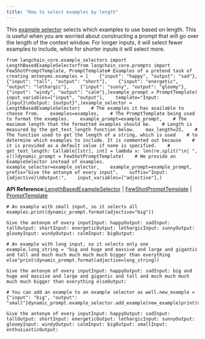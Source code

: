```yaml
---
title: "How to select examples by length"
---
```


This [example selector](/src/oss/concepts/example_selectors) selects which examples to use based on length. This is useful when you are worried about constructing a prompt that will go over the length of the context window. For longer inputs, it will select fewer examples to include, while for shorter inputs it will select more.

```
from langchain_core.example_selectors import LengthBasedExampleSelectorfrom langchain_core.prompts import FewShotPromptTemplate, PromptTemplate# Examples of a pretend task of creating antonyms.examples = [    {"input": "happy", "output": "sad"},    {"input": "tall", "output": "short"},    {"input": "energetic", "output": "lethargic"},    {"input": "sunny", "output": "gloomy"},    {"input": "windy", "output": "calm"},]example_prompt = PromptTemplate(    input_variables=["input", "output"],    template="Input: {input}\nOutput: {output}",)example_selector = LengthBasedExampleSelector(    # The examples it has available to choose from.    examples=examples,    # The PromptTemplate being used to format the examples.    example_prompt=example_prompt,    # The maximum length that the formatted examples should be.    # Length is measured by the get_text_length function below.    max_length=25,    # The function used to get the length of a string, which is used    # to determine which examples to include. It is commented out because    # it is provided as a default value if none is specified.    # get_text_length: Callable[[str], int] = lambda x: len(re.split("\n| ", x)))dynamic_prompt = FewShotPromptTemplate(    # We provide an ExampleSelector instead of examples.    example_selector=example_selector,    example_prompt=example_prompt,    prefix="Give the antonym of every input",    suffix="Input: {adjective}\nOutput:",    input_variables=["adjective"],)
```

**API Reference:**[LengthBasedExampleSelector](https://python.langchain.com/api_reference/core/example_selectors/langchain_core.example_selectors.length_based.LengthBasedExampleSelector.html) | [FewShotPromptTemplate](https://python.langchain.com/api_reference/core/prompts/langchain_core.prompts.few_shot.FewShotPromptTemplate.html) | [PromptTemplate](https://python.langchain.com/api_reference/core/prompts/langchain_core.prompts.prompt.PromptTemplate.html)

```
# An example with small input, so it selects all examples.print(dynamic_prompt.format(adjective="big"))
```

```
Give the antonym of every inputInput: happyOutput: sadInput: tallOutput: shortInput: energeticOutput: lethargicInput: sunnyOutput: gloomyInput: windyOutput: calmInput: bigOutput:
```

```
# An example with long input, so it selects only one example.long_string = "big and huge and massive and large and gigantic and tall and much much much much much bigger than everything else"print(dynamic_prompt.format(adjective=long_string))
```

```
Give the antonym of every inputInput: happyOutput: sadInput: big and huge and massive and large and gigantic and tall and much much much much much bigger than everything elseOutput:
```

```
# You can add an example to an example selector as well.new_example = {"input": "big", "output": "small"}dynamic_prompt.example_selector.add_example(new_example)print(dynamic_prompt.format(adjective="enthusiastic"))
```

```
Give the antonym of every inputInput: happyOutput: sadInput: tallOutput: shortInput: energeticOutput: lethargicInput: sunnyOutput: gloomyInput: windyOutput: calmInput: bigOutput: smallInput: enthusiasticOutput:
```
